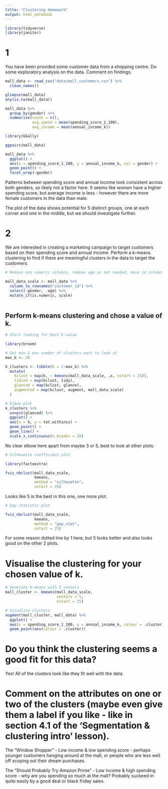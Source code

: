 ```yaml
---
title: "Clustering Homework"
output: html_notebook
---
```



```r
library(tidyverse)
library(janitor)
```

# 1

You have been provided some customer data from a shopping centre. Do some exploratory analysis on the data. Comment on findings.

```r
mall_data <- read_csv("data/mall_customers.csv") %>%
  clean_names()

glimpse(mall_data)
any(is.na(mall_data))
```

```r
mall_data %>%
  group_by(gender) %>%
  summarise(count = n(),
            avg_spend = mean(spending_score_1_100),
            avg_income = mean(annual_income_k))
```


```r
library(GGally)

ggpairs(mall_data)
```

```r
mall_data %>%
  ggplot() +
  aes(x = spending_score_1_100, y = annual_income_k, col = gender) +
  geom_point() +
  facet_wrap(~gender)
```

Patterns between spending score and annual income look consistent across both genders, so likely not a factor here. It seems like women have a higher spending score, but average income is less - however there are more female customers in the data than male.

The plot of the data shows potential for 5 distinct groups, one at each corner and one in the middle, but we should investigate further.

# 2 

We are interested in creating a marketing campaign to target customers based on their spending score and annual income. Perform a k-means clustering to find if there are meaningful clusters in the data to target the customers.

```r
# Remove non numeric columns, remove age as not needed, move id column to row labels, then scale.

mall_data_scale <- mall_data %>%
  column_to_rownames("customer_id") %>%
  select(-gender, -age) %>%
  mutate_if(is.numeric, scale)
  
```

## Perform k-means clustering and chose a value of k.

```r
# Start looking for best k-value

library(broom)

# Set min & max number of clusters want to look at 
max_k <- 20 

k_clusters <- tibble(k = 1:max_k) %>%
  mutate(
    kclust = map(k, ~ kmeans(mall_data_scale, .x, nstart = 25)), 
    tidied = map(kclust, tidy),
    glanced = map(kclust, glance),
    augmented = map(kclust, augment, mall_data_scale)
  )

# Elbow plot
k_clusters %>%
  unnest(glanced) %>%
  ggplot() + 
  aes(x = k, y = tot.withinss) +
  geom_point() +
  geom_line() +
  scale_x_continuous(n.breaks = 20)
```

No clear elbow here apart from maybe 3 or 5, best to look at other plots.

```r
# Silhouette coefficient plot

library(factoextra)

fviz_nbclust(mall_data_scale,
             kmeans,
             method = "silhouette",
             nstart = 25)
```

Looks like 5 is the best in this one, one more plot.

```r
# Gap statistic plot

fviz_nbclust(mall_data_scale,
             kmeans,
             method = "gap_stat",
             nstart = 25)
```

For some reason dotted line by 1 here, but 5 looks better and also looks good on the other 2 plots.

# Visualise the clustering for your chosen value of k.

```r
# Generate K-means with 5 centers
mall_cluster <- kmeans(mall_data_scale, 
                       centers = 5, 
                       nstart = 25)

# Visualise clusters
augment(mall_cluster, mall_data) %>%
  ggplot() +
  aes(x = spending_score_1_100, y = annual_income_k, colour = .cluster) +
  geom_point(aes(colour = .cluster))
```

# Do you think the clustering seems a good fit for this data?

Yes! All of the clusters look like they fit well with the data.

# Comment on the attributes on one or two of the clusters (maybe even give them a label if you like - like in section 4.1 of the ‘Segmentation & clustering intro’ lesson).

The "Window Shopper" - Low income & low spending score - perhaps younger customers hanging around at the mall, or people who are less well off scoping out their dream purchases.

The "Should Probably Try Amazon Prime" - Low income & high spending score - why are you spending so much at the mall? Probably suckeed in quite easily by a good deal or black friday sales.
